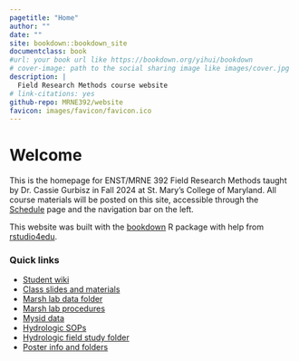 ```yaml
--- 
pagetitle: "Home"
author: ""
date: ""
site: bookdown::bookdown_site
documentclass: book
#url: your book url like https://bookdown.org/yihui/bookdown
# cover-image: path to the social sharing image like images/cover.jpg
description: |
  Field Research Methods course website
# link-citations: yes
github-repo: MRNE392/website
favicon: images/favicon/favicon.ico
---
```

# Welcome {-}

This is the homepage for ENST/MRNE 392 Field Research Methods taught by Dr. Cassie Gurbisz in Fall 2024 at St. Mary's College of Maryland. All course materials will be posted on this site, accessible through the [Schedule](https://MRNE392.github.io/website/schedule.html) page and the navigation bar on the left.

This website was built with the [bookdown](https://bookdown.org/yihui/bookdown) R package with help from [rstudio4edu](https://rstudio4edu.github.io/rstudio4edu-book/). 

### Quick links {-}

* [Student wiki](https://docs.google.com/document/d/1atysHk7kMUKcjLBKpaiEVVlboVIn8usfJ-EjapBJA-U/edit?usp=sharing)
* [Class slides and materials](https://drive.google.com/drive/folders/1A1BKo5SIcn_bMJlgLz4NALcflAqqoPVd?usp=sharing)
* [Marsh lab data folder](https://drive.google.com/drive/folders/1V54Fckddxa9uEvRUFYMo4Ux1ReRa8och?usp=sharing)
* [Marsh lab procedures](https://drive.google.com/drive/folders/1lHouLH2q0fhekwGm9zjF8ssV7rdp6hya?usp=sharing)
* [Mysid data](https://docs.google.com/spreadsheets/d/1fHhcmFV_zDn23SuqXp8ZTObDA0lNyqpk/edit?gid=1258031574#gid=1258031574)
* [Hydrologic SOPs](https://smr-monitoring.github.io/MRNE395-2024FA/sops.html)
* [Hydrologic field study folder](https://drive.google.com/drive/u/0/folders/1wtrXccYT4a-26WlzA1wwQgkIST36K7t7)
* [Poster info and folders](https://drive.google.com/drive/folders/1863RanHSeoydJAx8f_UEz_1qiIuW3zyb?usp=drive_link)




